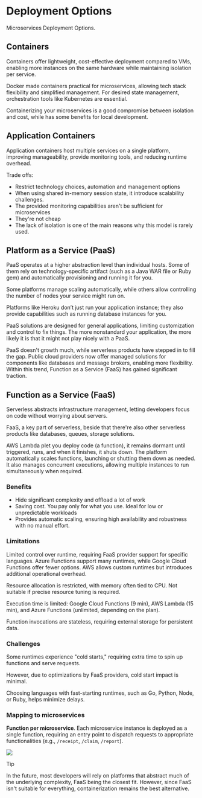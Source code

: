 # Deployment Options

Microservices Deployment Options.

## Containers

Containers offer lightweight, cost-effective deployment compared to VMs, enabling more instances on the same hardware while maintaining isolation per service.

Docker made containers practical for microservices, allowing tech stack flexibility and simplified management. For desired state management, orchestration tools like Kubernetes are essential.

Containerizing your microservices is a good compromise between isolation and cost, while has some benefits for local development.


## Application Containers

Application containers host multiple services on a single platform, improving manageability, provide monitoring tools, and reducing runtime overhead.

Trade offs:
- Restrict technology choices, automation and management options
- When using shared in-memory session state, it introduce scalability challenges.
- The provided monitoring capabilities aren't be sufficient for microservices
- They're not cheap
- The lack of isolation is one of the main reasons why this model is rarely used.


## Platform as a Service (PaaS)

PaaS operates at a higher abstraction level than individual hosts. Some of them rely on technology-specific artifact (such as a Java WAR file or Ruby gem) and automatically provisioning and running it for you.

Some platforms manage scaling automatically, while others allow controlling the number of nodes your service might run on.

Platforms like Heroku don’t just run your application instance; they also provide capabilities such as running database instances for you.

PaaS solutions are designed for general applications, limiting customization and control to fix things. The more nonstandard your application, the more likely it is that it might not play nicely with a PaaS.

PaaS doesn't growth much, while serverless products have stepped in to fill the gap. Public cloud providers now offer managed solutions for components like databases and message brokers, enabling more flexibility. Within this trend, Function as a Service (FaaS) has gained significant traction.


## Function as a Service (FaaS)

Serverless abstracts infrastructure management, letting developers focus on code without worrying about servers.

FaaS, a key part of serverless, beside that there're also other serverless products like databases, queues, storage solutions.

AWS Lambda plet you deploy code (a function), it remains dormant until triggered, runs, and when it finishes, it shuts down. The platform automatically scales functions, launching or shutting them down as needed. It also manages concurrent executions, allowing multiple instances to run simultaneously when required.

### Benefits

- Hide significant complexity and offload a lot of work
- Saving cost. You pay only for what you use. Ideal for low or unpredictable workloads
- Provides automatic scaling, ensuring high availability and robustness with no manual effort.


### Limitations

Limited control over runtime, requiring FaaS provider support for specific languages. Azure Functions support many runtimes, while Google Cloud Functions offer fewer options. AWS allows custom runtimes but introduces additional operational overhead.  

Resource allocation is restricted, with memory often tied to CPU. Not suitable if precise resource tuning is required.  

Execution time is limited: Google Cloud Functions (9 min), AWS Lambda (15 min), and Azure Functions (unlimited, depending on the plan).  

Function invocations are stateless, requiring external storage for persistent data.


### Challenges

Some runtimes experience "cold starts," requiring extra time to spin up functions and serve requests.  

However, due to optimizations by FaaS providers, cold start impact is minimal.  

Choosing languages with fast-starting runtimes, such as Go, Python, Node, or Ruby, helps minimize delays.


### Mapping to microservices

**Function per microservice**. Each microservice instance is deployed as a single function, requiring an entry point to dispatch requests to appropriate functionalities (e.g., `/receipt`, `/claim`, `/report`).  

![](./options/fn-per-service.drawio.svg)

> [!TIP]
> In the future, most developers will rely on platforms that abstract much of the underlying complexity, FaaS being the closest fit. However, since FaaS isn't suitable for everything, containerization remains the best alternative.